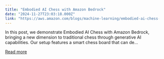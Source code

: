 ```yaml
---
title: "Embodied AI Chess with Amazon Bedrock"
date: "2024-11-27T23:03:18.000Z"
link: "https://aws.amazon.com/blogs/machine-learning/embodied-ai-chess-with-amazon-bedrock/"
---
```


In this post, we demonstrate Embodied AI Chess with Amazon Bedrock, bringing a new dimension to traditional chess through generative AI capabilities. Our setup features a smart chess board that can de...

[Read more](https://aws.amazon.com/blogs/machine-learning/embodied-ai-chess-with-amazon-bedrock/)
